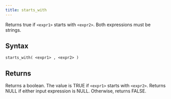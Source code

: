 ```yaml
---
title: starts_with
---
```


Returns true if `<expr1>` starts with `<expr2>`. Both expressions must be strings.

## Syntax

```scopeql
starts_with( <expr1> , <expr2> )
```

## Returns

Returns a boolean. The value is TRUE if `<expr1>` starts with `<expr2>`. Returns NULL if either input expression is NULL. Otherwise, returns FALSE.
